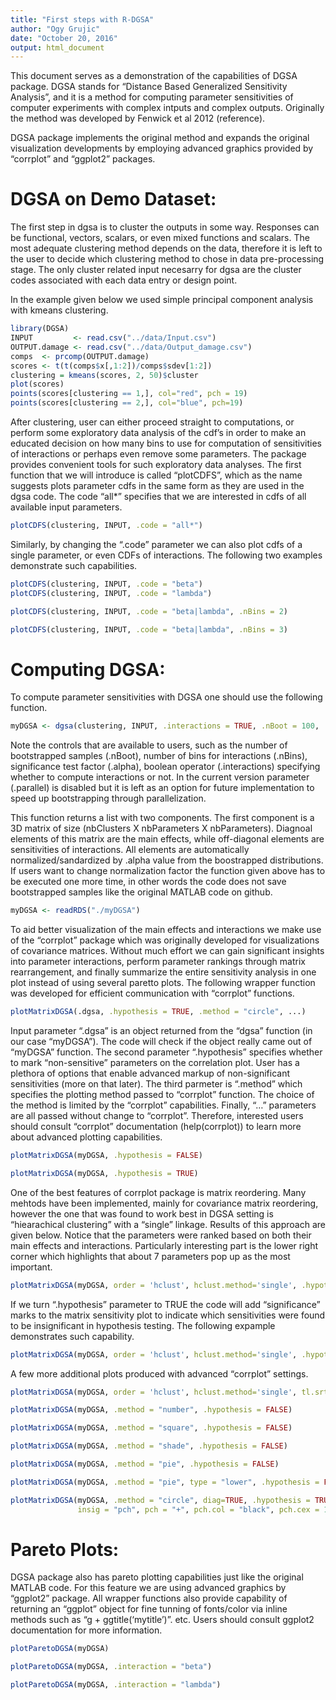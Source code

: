```yaml
---
title: "First steps with R-DGSA"
author: "Ogy Grujic"
date: "October 20, 2016"
output: html_document
---
```


This document serves as a demonstration of the capabilities of DGSA package. DGSA stands for "Distance Based Generalized Sensitivity Analysis", and it is a method for computing parameter sensitivities of computer experiments with complex intputs and complex outputs. Originally the method was developed by Fenwick et al 2012 (reference).

DGSA package implements the original method and expands the original visualization developments by employing advanced graphics provided by "corrplot" and "ggplot2" packages.

# DGSA on Demo Dataset:

The first step in dgsa is to cluster the outputs in some way. Responses can be functional, vectors, scalars, or even mixed functions and scalars. The most adequate clustering method depends on the data, therefore it is left to the user to decide which clustering method to chose in data pre-processing stage. The only cluster related input necesarry for dgsa are the cluster codes associated with each data entry or design point. 

In the example given below we used simple principal component analysis with kmeans clustering. 

```r
library(DGSA)
INPUT         <- read.csv("../data/Input.csv")
OUTPUT.damage <- read.csv("../data/Output_damage.csv")
comps  <- prcomp(OUTPUT.damage)
scores <- t(t(comps$x[,1:2])/comps$sdev[1:2])
clustering = kmeans(scores, 2, 50)$cluster
plot(scores)
points(scores[clustering == 1,], col="red", pch = 19)
points(scores[clustering == 2,], col="blue", pch=19)
```

After clustering, user can either proceed straight to computations, or perform some exploratory data analysis of the cdf's in order to make an educated decision on how many bins to use for computation of sensitivities of interactions or perhaps even remove some parameters. The package provides convenient tools for such exploratory data analyses. The first function that we will introduce is called "plotCDFS", which as the name suggests plots parameter cdfs in the same form as they are used in the dgsa code. The code "all*"  specifies that we are interested in cdfs of all available input parameters. 

```r
plotCDFS(clustering, INPUT, .code = "all*")
```

Similarly, by changing the ".code" parameter we can also plot cdfs of a single parameter, or even CDFs of interactions. The following two examples demonstrate such capabilities. 

```r
plotCDFS(clustering, INPUT, .code = "beta")
plotCDFS(clustering, INPUT, .code = "lambda")
```

```r
plotCDFS(clustering, INPUT, .code = "beta|lambda", .nBins = 2)
```

```r
plotCDFS(clustering, INPUT, .code = "beta|lambda", .nBins = 3)
```

# Computing DGSA:

To compute parameter sensitivities with DGSA one should use the following function.

```r
myDGSA <- dgsa(clustering, INPUT, .interactions = TRUE, .nBoot = 100, .nBins = 3, .alpha = 0.95, .parallel = FALSE)
```

Note the controls that are available to users, such as the number of bootstrapped samples (.nBoot), number of bins for interactions (.nBins), significance test factor (.alpha), boolean operator (.interactions) specifying whether to compute interactions or not. 
In the current version parameter (.parallel) is disabled but it is left as an option for future implementation to speed up bootstrapping through parallelization. 

This function returns a list with two components. The first component is a 3D matrix of size (nbClusters X nbParameters X nbParameters). Diagnoal elements of this matrix are the main effects, while off-diagonal elements are sensitivities of interactions. All elements are automatically normalized/sandardized by .alpha value from the boostrapped distributions. If users want to change normalization factor the function given above has to be executed one more time, in other words the code does not save bootstrapped samples like the original MATLAB code on github. 

```r
myDGSA <- readRDS("./myDGSA")
```

To aid better visualization of the main effects and interactions we make use of the "corrplot" package which was originally developed for visualizations of covariance matrices. Without much effort we can gain significant insights into parameter interactions, perform parameter rankings through matrix rearrangement, and finally summarize the entire sensitivity analysis in one plot instead of using several paretto plots. The following wrapper function was developed for efficient communication with "corrplot" functions.

```r
plotMatrixDGSA(.dgsa, .hypothesis = TRUE, .method = "circle", ...)
```

Input parameter ".dgsa" is an object returned from the "dgsa" function (in our case "myDGSA"). The code will check if the object really came out of "myDGSA" function. The second parameter ".hypothesis" specifies whether to mark "non-sensitive" parameters on the correlation plot. User has a plethora of options that enable advanced markup of non-significant sensitivities (more on that later). The third parmeter is ".method" which specifies the plotting method passed to "corrplot" function. The choice of the method is limited by the "corrplot" capabilities. Finally, "..." parameters are all passed without change to "corrplot". Therefore, interested users should consult "corrplot" documentation (help(corrplot)) to learn more about advanced plotting capabilities.

```r
plotMatrixDGSA(myDGSA, .hypothesis = FALSE)
```

```r
plotMatrixDGSA(myDGSA, .hypothesis = TRUE)
```

One of the best features of corrplot package is matrix reordering. Many mehtods have been implemented, mainly for covariance matrix reordering, however the one that was found to work best in DGSA setting is "hiearachical clustering" with a "single" linkage. Results of this approach are given below. Notice that the parameters were ranked based on both their main effects and interactions. Particularly interesting part is the lower right corner which highlights that about 7 parameters pop up as the most important.

```r
plotMatrixDGSA(myDGSA, order = 'hclust', hclust.method='single', .hypothesis = FALSE)
```

If we turn ".hypothesis" parameter to TRUE the code will add "significance" marks to the matrix sensitivity plot to indicate which sensitivities were found to be insignificant in hypothesis testing.  The following expample demonstrates such capability.

```r
plotMatrixDGSA(myDGSA, order = 'hclust', hclust.method='single', .hypothesis = TRUE)
```

A few more additional plots produced with advanced "corrplot" settings.

```r
plotMatrixDGSA(myDGSA, order = 'hclust', hclust.method='single', tl.srt = 65)
```

```r
plotMatrixDGSA(myDGSA, .method = "number", .hypothesis = FALSE)
```

```r
plotMatrixDGSA(myDGSA, .method = "square", .hypothesis = FALSE)
```

```r
plotMatrixDGSA(myDGSA, .method = "shade", .hypothesis = FALSE)
```

```r
plotMatrixDGSA(myDGSA, .method = "pie", .hypothesis = FALSE)
```

```r
plotMatrixDGSA(myDGSA, .method = "pie", type = "lower", .hypothesis = FALSE)
```

```r
plotMatrixDGSA(myDGSA, .method = "circle", diag=TRUE, .hypothesis = TRUE, tl.srt = 45,
               insig = "pch", pch = "+", pch.col = "black", pch.cex = 1.5)```
```

# Pareto Plots:

DGSA package also has pareto plotting capabilities just like the original MATLAB code. For this feature we are using advanced graphics by "ggplot2" package. All wrapper functions also provide capability of returning an "ggplot" object for fine tunning of fonts/color via inline methods such as "g + ggtitle('mytitle')". etc. Users should consult ggplot2 documentation for more information. 

```r
plotParetoDGSA(myDGSA)
```


```r
plotParetoDGSA(myDGSA, .interaction = "beta")
```

```r
plotParetoDGSA(myDGSA, .interaction = "lambda")
```







